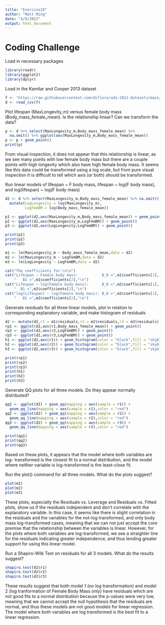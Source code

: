 ```yaml
---
title: "Exercise10"
author: "Matt Ming"
date: "4/9/2022"
output: html_document
---
```


# Coding Challenge

Load in necessary packages

```r
library(readr)
library(ggplot2)
library(dplyr)
```

Load in the Kamilar and Cooper 2013 dataset

```r
f <- "https://raw.githubusercontent.com/difiore/ada-2022-datasets/main/KamilarAndCooperData.csv"
d <- read_csv(f)
```

Plot lifespan (MaxLongevity_m) versus female body mass (Body_mass_female_mean).
Is the relationship linear? Can we transform the data?

```r
p <- d %>% select(MaxLongevity_m,Body_mass_female_mean) %>% 
  na.omit() %>% ggplot(aes(MaxLongevity_m,Body_mass_female_mean))
p <- p + geom_point()
print(p)
```

From visual inspection, it does not appear that this relationship is linear, as
we see many points with low female body mass but there are a couple points with
high longevity which also have high female body mass.  It seems like this data
could be transformed using a log scale, but from pure visual inspection it is
difficult to tell which axis (or both) should be transformed.

Run linear models of lifespan ~ F body mass, lifespan ~ log(F body mass), and
log(lifespan) ~ log(F body mass)

```r
d2 <- d %>% select(MaxLongevity_m,Body_mass_female_mean) %>% na.omit() %>%
  mutate(LogLongevity = log(MaxLongevity_m),
         LogFemBM = log(Body_mass_female_mean))

p1 <- ggplot(d2,aes(MaxLongevity_m,Body_mass_female_mean)) + geom_point()
p2 <- ggplot(d2,aes(MaxLongevity_m,LogFemBM)) + geom_point()
p3 <- ggplot(d2,aes(LogLongevity,LogFemBM)) + geom_point()

print(p1)
print(p2)
print(p3)

m1 <- lm(MaxLongevity_m ~ Body_mass_female_mean,data = d2)
m2 <- lm(MaxLongevity_m ~ LogFemBM,data = d2)
m3 <- lm(LogLongevity ~ LogFemBM,data = d2)

cat("The coefficients for:\n\n")
cat("Lifespan ~ Female body mass:           B_0 =",m1$coefficients[1],
    "   B1 =",m1$coefficients[2],"\n")
cat("Lifespan ~ log(Female body mass):      B_0 =",m2$coefficients[1],
    "  B1 =",m2$coefficients[2],"\n")
cat("log(Lifespan) ~ log(Female body mass): B_0 =",m3$coefficients[1],
    "   B1 =",m3$coefficients[2],"\n")
```

Generate residuals for all three linear models, plot in relation to
corresponding explanatory variable, and make histogram of residuals

```r
d2 <- mutate(d2,r1 = m1$residuals,r2 = m2$residuals,r3 = m3$residuals)
rp1 <- ggplot(d2,aes(r1,Body_mass_female_mean)) + geom_point()
rp2 <- ggplot(d2,aes(r2,LogFemBM)) + geom_point()
rp3 <- ggplot(d2,aes(r3,LogFemBM)) + geom_point()
h1 <- ggplot(d2,aes(r1)) + geom_histogram(color = "black",fill = "skyblue",bins = 30)
h2 <- ggplot(d2,aes(r2)) + geom_histogram(color = "black",fill = "skyblue",bins = 30)
h3 <- ggplot(d2,aes(r3)) + geom_histogram(color = "black",fill = "skyblue",bins = 30)

print(rp1)
print(rp2)
print(rp3)
print(h1)
print(h2)
print(h3)

```

Generate QQ plots for all three models. Do they appear normally distributed?

```r
qq1 <- ggplot(d2) + geom_qq(mapping = aes(sample = r1)) + 
  geom_qq_line(mapping = aes(sample = r1),color = "red")
qq2 <- ggplot(d2) + geom_qq(mapping = aes(sample = r2)) + 
  geom_qq_line(mapping = aes(sample = r2),color = "red")
qq3 <- ggplot(d2) + geom_qq(mapping = aes(sample = r3)) + 
  geom_qq_line(mapping = aes(sample = r3),color = "red")

print(qq1)
print(qq2)
print(qq3)
```

Based on these plots, it appears that the model where both variables are log-
transformed is the closest fit to a normal distribution, and the model where
neither variable is log-transformed is the least-close fit.

Run the plot() command for all three models.  What do the plots suggest?

```r
plot(m1)
plot(m2)
plot(m3)
```

These plots, especially the Residuals vs. Leverage and Residuals vs. Fitted
plots, show us if the residuals independent and don't correlate with the
explanatory variable.  In this case, it seems like there is slight correlation
in the residuals and the variables for the not-log transformed, and only 
body mass log-transformed cases, meaning that we can not just accept the
core premise that the relationship between the variables is linear.  However,
for the plots where both variables are log-transformed, we see a straighter line
for the residuals indicating greater independence, and thus lending greater
support for using this linear model.

Run a Shapiro-Wilk Test on residuals for all 3 models.  What do the results
suggest?

```r
shapiro.test(d2$r1)
shapiro.test(d2$r2)
shapiro.test(d2$r3)
```

These results suggest that both model 1 (no log transformation) and model 2 (log
tranformation of Female Body Mass only) have residuals which are not good fits
to a normal distribution because the p-values were very low, meaning that we
cannot accept the null hypothesis that the residuals are normal, and thus these
models are not good models for linear regression.  The model where both
variables are log transformed is the best fit to a linear regression.

